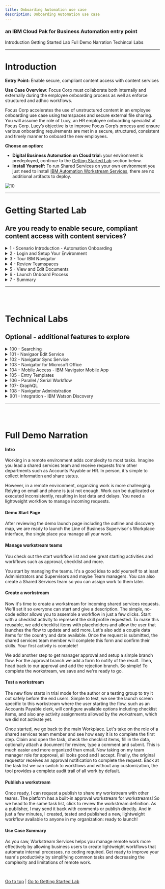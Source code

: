 ```yaml
---
title: Onboarding Automation use case
description: Onboarding Automation use case
---
```


### an IBM Cloud Pak for Business Automation entry point

<AnchorLinks>
  <AnchorLink>Introduction</AnchorLink>
  <AnchorLink>Getting Started Lab</AnchorLink>
  <AnchorLink>Full Demo Narration</AnchorLink>
  <AnchorLink>Techincal Labs</AnchorLink>
</AnchorLinks>

***

# Introduction

**Entry Point:** Enable secure, compliant content access with content services

**Use Case Overview:** Focus Corp must collaborate both internally and externally during the employee onboarding process as well as enforce structured and adhoc workflows. 

Focus Corp accelerates the use of unstructured content in an employee onboarding use case using teamspaces and secure external file sharing. You will assume the role of Lucy, an HR employee onboarding specialist at Focus Corp. Lucy’s objective is to improve Focus Corp’s process and ensure various onboarding requirements are met in a secure, structured, consistent and timely manner to onboard the new employees.


**Choose an option:**

  * **Digital Business Automation on Cloud trial:** your environment is predeployed, continue to the [Getting Started Lab](#getting-started-lab) section below.
  * **Install Yourself:** To run Shared Services on your own environment you just need to install <a href="https://www.ibm.com/docs/en/cloud-paks/cp-biz-automation/21.0.x?topic=software-automation-workstream-services" target="_blank">IBM Automation Workstream Services</a>, there are no additional artifacts to deploy.

 ![10](./images/110-Navigator-OnboardedEmployees.png)

***

# Getting Started Lab

## Are you ready to enable secure, compliant content access with content services?

<details>
<summary>1 - Scenario Introduction - Automation Onboarding</summary>

<Row>
<Column colLg={5} colMd={5}>

**Demo Video**

<ArticleCard
    color="dark"
    title="Demo Video - Onboarding Automation"
    subTitle="In this demo, you will learn how to use content services to manage employee onboarding"
    href="https://ibm.biz/cp4ba-shared-services-video"
    actionIcon="arrowRight"
    color="dark"
    >

![](./images/sharedServicesThumbnail.png)

</ArticleCard>
</Column>
<Column colLg={7} colMd={7}>

**Demo Outline**

[Full Demo Narration](#full-demo-narration)

1. Use Case Overview
1. Focus Corp Demo Dashboard review
1. Onboarding Specialist persona
    1. IBM Navigator Tour
    1. Review Teamspace
    1. View and Edit Documents
    1. Review Video Bookmakrs
    1. Launch Onboard Process
1. Use case review and value of content services

<br/>

</Column>
</Row>
<Row>
<Column colLg={4} colMd={4}>

**Discovery Map**

![1](./images/DiscoveryMap.png)
<br/>

</Column>
<Column colLg={6} colMd={6}>

<br/>

</Column>
</Row>

[Go to top](#introduction) | [Go to Getting Started Lab](#getting-started-lab)

</details>

<details>
<summary>2 - Login and Setup Your Environment</summary>

<br/>

<details>
<summary style="margin-left: 40px">Option 2A - Are you using a Digital Business Automation on Cloud Trial or Demo Environment?</summary>

<br/>

<p style="margin-left: 40px">

1. Login to your Digital Business Automation on Cloud trial or demo <a href="http://automationcloud.ibm.com" target="_blank">here</a> to access your portal.
1. Administrator Users, expand the following section to access additional steps to setup access for yourself and others in your environment:

</p>

<br/>

<details>
<summary style="margin-left: 80px">Additional on Cloud Administrator Setup</summary>

<p style="margin-left: 80px">

1. Open the menu in the upper left.
1. Under **Administer subscriptions**, click **Access management**.
1. Locate or search for your user and ensure all environments (Development and so on) are activated.
1. Click the pencil icon on the right side of your user row and ensure the required roles are selected (below is an example set of roles for a user to access all capabilities).
1. Optionally, add all administrator roles as appropriate (below for reference).

</p>

<br/>

<Row>
<Column colLg={4} colMd={4}>

**All User Access Roles**

![2](./images/required-roles.png)
<br/>

</Column>
<Column colLg={4} colMd={4}>

**All Administrator Roles**

![2](./images/all-admin-roles.png)
<br/>

</Column>
</Row>

<br/>

</details>

<br/>

<p style="margin-left: 40px">

3. Standard Users, once your administrator (either trial or demo admin) completed setup of your access, please continue.
4. Open the Focus Corp Demo Dashboard
    1. Open the menu in the upper left
    2. Select **Production** and then **Run**
    3. Click the **Process Portal** tile
    4. Wait for the portal to load in a new browser window/tab

     ![11](./images/Slide4.png)

    5. On the left menu, under the **Dashboards**, click **Show more/less…**
    6. Click **Focus Corp Demos Dashboard**
    7. Wait for the dashboard to load on the right

     ![12](./images/Slide5.png)

    8. Start by reviewing the available demos, they all represent an entry point to business automation so you can easily get started.
    <br/>

     ![13](./images/Slide6.png)

    <br/>

    9. When ready, click the green **Onboarding Automation** button to launch the demo.

     ![13](./images/Application01.png)

    <br/>

    10. Check the tabs to learn more about the demo
        1. **Storyboard**
        1. **Discovery Map**

     ![13](./images/Application02-Tabs.png)

    11. Navigate to the **Run the demo!** tab and then click on the picture of the **Lucy - HR Employee Onboarding Specialist**

     ![13](./images/Application03-Lucy.png)

</p>

</details>

<br/>

<details>
<summary style="margin-left: 40px">Option 2B - Are You Using Your Own Environment (not an on Cloud trial/demo)?</summary>

<br/>

<p style="margin-left: 40px">

1. Ask your administrator for the URL to Workplace (or the Navigator desktop for Workplace) and the login credentials.
1. Log in to the URL provided
1. Please continue to the next section

</p>

<br/>

</details>

<br/>
<br/>

[Go to top](#introduction) | [Go to Getting Started Lab](#getting-started-lab)

</details>

<details>
<summary>3 - Tour IBM Navigator</summary>

#### Business acceleration is often determined by an information worker's ability to access the right content at the right time to make the right decision and that's why IBM developed IBM Navigator.


<br/>

You are now a Human Resources (HR) Onboarding specialist (Lucy) at Focus Corp reviewing an applicant (John Doe) for employment. As an onboarding specialist, Lucy will use the IBM Navigator user interface to review content submitted by John such as the employment application and interview video.

<br/>

Let's take a quick tour of the **IBM Navigator** user interface.

<br/>
<br/>

Open the Onboarding Automation app which opens the IBM Navigator user interace

<br/>
IBM Navigator is essentially a desktop for an organization's workers  to find and organize information.

At the top of the interface, we see a configurable banner with a hamburger icon to access Navigator Features such as Browse, Search, Share, Teamspaces, Workflow and Records Management.  Additional features can also be added using plugins.

<br/>

Select the **Browse** feature.

<br/>

 ![13](./images/100-Navigator-Browse.png)

<br/>

We are currently viewing a repository called **Corporate Operations** which is an **IBM FileNet Content Manager** repository. We can also access other repositories and perform cross-repository searches using **CM8**, **CMoD**, **Box** and **CMIS** (Content Management Interoperability Services) compliant repositories like **Alfresco** and **Microsoft SharePoint** On-Premises.

<br/>


 ![13](./images/110-Navigator-OnboardedEmployees.png)
<br/>

Select the **Focus Corp Docs - Human Resources – Onboarded Employees** folder representing content that we have for employees that have already been onboarded.  For onboarded employee – **Selena Swift**, we can see custom folder properties such as the **First Name**, **Last Name**, **Employee ID**, **Onboarding** status and **Hire Date**.

<br/>

In our example, Focus Corp maintains an **Employee Packet** folder that contains new employee info documents such as the **Confidentially Agreement** and **Employee Manual**.  In the **Details** view, we are able the thumbnail and properties of the selected content.
When we switch over to the **Magazine** view, we can now we see the same content along with social features such as **Likes**, **Tags**, **Downloads** and **Comments**.  We also have a **Filmstrip** view that’s very useful for looking at media such as these pictures in the **Photos** folder.


 ![13](./images/120-Navigator-EmployeePacket.png)

<br/>

<br/>

Continue to explore the **IBM Navigator** interface.

<br/>

[Go to top](#introduction) | [Go to Getting Started Lab](#getting-started-lab)

</details>

<details>
<summary>4 - Review Teamspaces</summary>

<br/>

To start using Workplace, your administrator must first assign you, and any of your colleagues, a workstreams team which controls access in the Workplace environment.

<br/>

1. Click the menu grid icon in the upper right corner.
2. If you see **Create workstreams** you have been given the required access to continue (Note, if you do not see this menu option, close the menu, wait 5-10 seconds and try again)

 ![13](./images/Slide17.png)

<br/>

3. If you do not have **Create workstreams** in your menu, contact your administrator and ask for the Configurators workstream team to be added and be sure to refresh your browser window to make it effective.
4. Administrator Users, expand the following section to access additional steps to setup access for yourself and others in Workplace:

<br/>

<details>
<summary style="margin-left: 40px">Additional Workstreams Administrator Setup</summary>

<p style="margin-left: 40px">

<br/>

1. Click the menu grid icon in the upper right corner and select **Manage workstream teams**.
2. Click the radio button to the left of **Administrators** and wait for the right side list to load, which may be empty.

 ![13](./images/Slide15.png)

<br/>

3. Click the plus sign in the right side to search for and add a new user to the team.  It is recommended to add yourself to **Administrators** and **Configurators** and optionally **Team managers**.

 ![13](./images/Slide16.png)

<br/>

4. Optionally, create a new team named **Shared Services** and add yourself to represent assigning work to your team.
5. **IMPORTANT**: now that you have the correct teams set, refresh your browser window/tab to make the roles effective.
6. You will know once the role is effective when you click the menu grid icon in the upper right corner and see the following options.

 ![13](./images/Slide17.png)

<br/>

</p>

</details>

<br/>

[Go to top](#introduction) | [Go to Getting Started Lab](#getting-started-lab)

</details>

<details>
<summary>5 - View and Edit Documents</summary>

<br/>

As a Supervisor, you are now ready to create a new workstream and publish it so the departments you work with, such as Accounts Payable and HR, can submit their requests in an organized manner.

<br/>

1. Click the menu grid icon in the upper right corner and select **Create workstreams**

 ![13](./images/Slide18.png)

<br/>

2. Review the workstreams provided with the platform as examples that you can keep or edit or wait and review once you create your own workstream.
3. Once done reviewing, click the blue **New** button and configure your definition as pictured below, then click **Next** when ready.

 ![13](./images/Slide19.png)

> NOTE: selecting **All users** will allow any user in the system to submit a new request to your team; this could also be restricted to a team that you create, if desired.

<br/>

4. Review the workstream editor:
    1. Your workflow will show vertically on the left.
    1. The currently selected activity in your workflow is configurable on the right.
    1. A draft can be saved at any time
    1. The Save button will place the workflow in trial mode for testers to try out.
5. Name the first activity **Skill profile** and select **Checklist** as the type.

<br/>

 ![13](./images/Slide20.png)

<br/>

6. Scroll down on the right side to configure your workflow's first activity
    1. Add some checklist items.
    1. Select **Allow users to update the checklist at start** (it might make sense to use placeholders as depicted below).
     ![13](./images/Slide21.png)
    1. Activate the data items slider, click **Select data items**, click the plus sign and add two data items as pictured below.
    1. Select each data item and **Add selected items**.
     ![13](./images/Slide22.png)
    1. Click **Who is responsible for this activity** and choose either **Shared Services**, if you created that optional team and added yourself, or **All users**.  Note, if you leave this screen to go check the teams, be sure to save a draft first.
     ![13](./images/Slide23.png)

<br/>

7. When you are done and ready to create your second activity, you can either:
   * click the plus icon at the bottom, or
   * scroll to the top and click the plus icon in the left side flow diagram.
8. Name the second activity **Approve Resource** and select **Approval** as the type.  This creates a two-way branch in the flow.

 ![13](./images/Slide24.png)

<br/>

9. As above, click the plus sign next to **If approved** to add a third activity for that branch.
    1. Name the third activity **Approval Notification**
    1. Select **Form** as the type.
    1. Optionally click **Select data items** to add some data and select Read only.

 ![13](./images/Slide25.png)

<br/>

10. In the left diagram, click the **Approve Resource** activity box, then click the plus sign next to **If rejected** to add a fourth and final activity for the other branch.
    1. Name the fourth activity **Denial Notification**
    1.  Select **Form** as the type.
    1. Optionally add data as Read only.
11. You may change the **Who is responsible for this activity** selection for the two notification activities to **The user who starts the workstream** and/or the approval activity to **Team managers** (just make sure you are a member of the selected team).

### Congratulations, you created your first lightweight workflow!  Anyone can submit and route a workflow to the Shared Services team who respond with their skills and an approval with a notification sent to the submitter with the response.

<br/>
<br/>

12. When complete, scroll to the top and click the blue **Save** button to put the workflow in trial mode

 ![13](./images/Slide26.png)

<br/>

[Go to top](#introduction) | [Go to Getting Started Lab](#getting-started-lab)

</details>

<details>
<summary>6 - Launch Onboard Process</summary>

<br/>

It is time to test your new workstream. There is a built-in Testers group that allows you to delegate this role but for now, let us test ourselves.

<br/>

1. Click the menu grid icon in the upper right corner and select **Create workstreams**.
2. Locate the new workstream you just created and click the three-dot menu on the right, then select **Test**.

 ![13](./images/Slide27.png)

<br/>

3. The initialization screen is specific to this workflow; read the instructions and scroll down to customize the checklist available to you as the workflow starter.  An example is below

 ![13](./images/Slide28.png)

<br/>

4. Once ready, scroll to the top right and click the blue **Start workstream** button.
5. To test the first task as a Shared Services team member, click the menu grid icon in the upper right corner and select **Workplace**
6. You should see a **Skill profile** task in the list, click the name and claim it.

> Note: if you do not see the task in the list, you can either click the magnifying glass and search for `skill` or click the browser refresh button.  The task list may not refresh automatically in some browsers so searching should be faster than a full refresh.

 ![13](./images/Slide29.png)

<br/>

7. You are now testing as a Shared Services resource on the team you lead.
    1. Check off the items in the checklist
    1. Fill in the data fields
    1. Optionally upload a document or picture to securely include in the request.
    1. Optionally add a comment.
    1. Submit the task.

 ![13](./images/Slide30.png)

<br/>

8. Back at the task list, use the magnifying glass to search for **Approve Resource** and claim the task.

 ![13](./images/Slide31.png)

<br/>

9. You are now the shared services team manager again, time to approve or decline the request.
    1. Review the approval screen.
    1. If you added data, it is read-only by default
    1. If you added comments in the previous task, they are present.
    1. Either **Reject** or **Approve** the request.

 ![13](./images/Slide32.png)

<br/>

10. Back at the task list, use the magnifying glass to search for **Notification** and claim the task.

 ![13](./images/Slide33.png)

<br/>

11. You are now the original submitter/requestor such as an Accounts Payable team member.
    1. Review the notification, including optional data and comments.
    1. When done, click **Complete** at the upper right.

 ![13](./images/Slide34.png)

<br/>

[Go to top](#introduction) | [Go to Getting Started Lab](#getting-started-lab)

</details>



<details>
<summary>7 - Summary</summary>

<br/>

As you saw, Workstream Services helps you manage remote work more effectively by allowing business users to create lightweight workflows that automate internal processes, no coding required. Get ready to improve your team's productivity by simplifying common tasks and decreasing the complexity and limitations of remote work.

<br/>

[Go to top](#introduction) | [Go to Getting Started Lab](#getting-started-lab)

</details>

***

<br/>
<br/>

# Technical Labs

## Optional - additional features to explore

<details>
<summary>100 - Searching</summary>
#### Bold Text Here
<br/>
<br/>
 ![13](./images/100-Navigator-Browse.png)
<br/>
<br/>
<br/>
[Go to top](#introduction) | [Go to Getting Started Lab](#getting-started-lab)
</details>

<details>
<summary>101 - Navigaor Edit Service</summary>
#### Bold Text Here
<br/>
<br/>
 ![13](./images/100-Navigator-Browse.png)
<br/>
<br/>
<br/>
[Go to top](#introduction) | [Go to Getting Started Lab](#getting-started-lab)
</details>

<details>
<summary>102 - Navigator Sync Service</summary>
#### Bold Text Here
<br/>
<br/>
 ![13](./images/100-Navigator-Browse.png)
<br/>
<br/>
<br/>
[Go to top](#introduction) | [Go to Getting Started Lab](#getting-started-lab)
</details>

<details>
<summary>103 - Navigator for Microsoft Office</summary>
#### Bold Text Here
<br/>
<br/>
 ![13](./images/100-Navigator-Browse.png)
<br/>
<br/>
<br/>
[Go to top](#introduction) | [Go to Getting Started Lab](#getting-started-lab)
</details>

<details>
<summary>104 - Mobile Access - IBM Navigator Mobile App</summary>
#### Bold Text Here
<br/>
<br/>
 ![13](./images/100-Navigator-Browse.png)
<br/>
<br/>
<br/>
[Go to top](#introduction) | [Go to Getting Started Lab](#getting-started-lab)
</details>

<details>
<summary>105 - Entry Templates</summary>
#### Bold Text Here
<br/>
<br/>
 ![13](./images/100-Navigator-Browse.png)
<br/>
<br/>
<br/>
[Go to top](#introduction) | [Go to Getting Started Lab](#getting-started-lab)
</details>

<details>
<summary>106 - Parallel / Serial Workflow</summary>
#### Bold Text Here
<br/>
<br/>
 ![13](./images/100-Navigator-Browse.png)
<br/>
<br/>
<br/>
[Go to top](#introduction) | [Go to Getting Started Lab](#getting-started-lab)
</details>

<details>
<summary>107- GraphQL</summary>
#### Bold Text Here
<br/>
<br/>
 ![13](./images/100-Navigator-Browse.png)
<br/>
<br/>
<br/>
[Go to top](#introduction) | [Go to Getting Started Lab](#getting-started-lab)
</details>

<details>
<summary>108 - Navigator Administration</summary>
#### Bold Text Here
<br/>
<br/>
 ![13](./images/100-Navigator-Browse.png)
<br/>
<br/>
<br/>
[Go to top](#introduction) | [Go to Getting Started Lab](#getting-started-lab)
</details>

<details>
<summary>901 - Integration - IBM Watson Discovery</summary>
#### Bold Text Here
<br/>
<br/>
 ![13](./images/100-Navigator-Browse.png)
<br/>
<br/>
<br/>
[Go to top](#introduction) | [Go to Getting Started Lab](#getting-started-lab)
</details>


***

<br/>
<br/>


# Full Demo Narration

#### Intro

Working in a remote environment adds complexity to most tasks.  Imagine you lead a shared services team and receive requests from other departments such as Accounts Payable or HR. In person, it's simple to collect information and share status.

However, in a remote environment, organizing work is more challenging.  Relying on email and phone is just not enough. Work can be duplicated or executed inconsistently, resulting in lost data and delays.  You need a lightweight workflow to manage incoming requests.

#### Demo Start Page

After reviewing the demo launch page including the outline and discovery map, we are ready to launch the Line of Business Supervisor's Workplace interface, the single place you manage all your work.

#### Manage workstream teams

You check out the start workflow list and see great starting activities and workflows such as approval, checklist and more.

You start by managing the teams.  It's a good idea to add yourself to at least Administrators and Supervisors and maybe Team managers.  You can also create a Shared Services team so you can assign work to them later.

#### Create a workstream

Now it's time to create a workstream for incoming shared services requests.  We'll set it so everyone can start and give a description.  The simple, no-code editor allows you to assemble a workflow in just a few clicks.  Start with a checklist activity to represent the skill profile requested.  To make this reusable, we add checklist items with placeholders and allow the user that launches the flow to update and add more.  Let's also add a couple data items for the country and date available.  Once the request is submitted, the shared services team member will complete this form and confirm their skills.  Your first activity is complete!

We add another step to get manager approval and setup a simple branch flow.  For the approval branch we add a form to notify of the result.  Then, head back to our approval and add the rejection branch.  So simple!  To complete the workstream, we save and we're ready to go.

#### Test a workstream

The new flow starts in trial mode for the author or a testing group to try it out safely before the end users.  Simple to test, we see the launch screen specific to this workstream where the user starting the flow, such as an Accounts Payable clerk, will configure available options including checklist items, and also any activity assignments allowed by the workstream, which we did not activate yet.

Once started, we go back to the main Workplace.  Let's take on the role of a shared services team member and see how easy it is to complete the first step. Claim and open the task, check the checklist items, fill in the data, optionally attach a document for review, type a comment and submit.  This is much easier and more organized than email.  Now taking on my team manager role for approval, all looks good and I accept.  Finally, the original requestor receives an approval notification to complete the request. Back at the task list we can switch to workflows and without any customization, the tool provides a complete audit trail of all work by default.

#### Publish a workstream

Once ready, I can request a publish to share my workstream with other teams.  The platform has a built-in approval workstream for workstreams!  So we head to the same task list, click to review the workstream definition.  As a publisher, I may send it back with comments or publish directly.  And in just a few minutes, I created, tested and published a new, lightweight workflow available to anyone in my organization: ready to launch!

#### Use Case Summary

As you saw, Workstream Services helps you manage remote work more effectively by allowing business users to create lightweight workflows that automate internal processes, no coding required. Get ready to improve your team's productivity by simplifying common tasks and decreasing the complexity and limitations of remote work.


<br/>

[Go to top](#introduction) | [Go to Getting Started Lab](#getting-started-lab)
